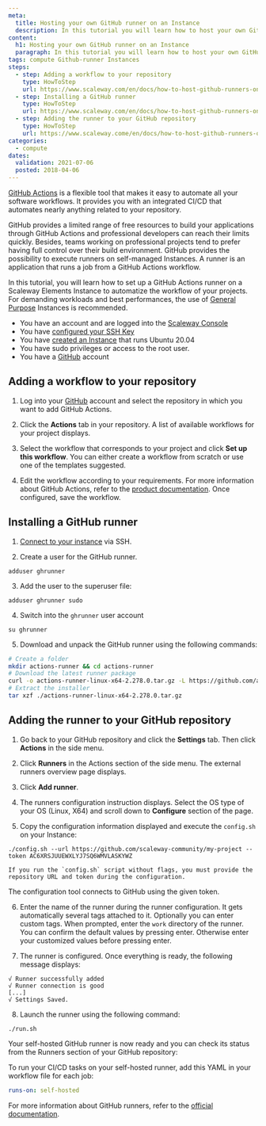 ```yaml
---
meta:
  title: Hosting your own GitHub runner on an Instance
  description: In this tutorial you will learn how to host your own GitHub runner on an Instance
content:
  h1: Hosting your own GitHub runner on an Instance
  paragraph: In this tutorial you will learn how to host your own GitHub runner on an Instance
tags: compute Github-runner Instances 
steps:
  - step: Adding a workflow to your repository
    type: HowToStep
    url: https://www.scaleway.com/en/docs/how-to-host-github-runners-on-scaleway-virtual-instances/#-Adding-a-workflow-to-your-repository
  - step: Installing a GitHub runner
    type: HowToStep
    url: https://www.scaleway.com/en/docs/how-to-host-github-runners-on-scaleway-virtual-instances/#-Installing-a-GitHub-runner
  - step: Adding the runner to your GitHub repository
    type: HowToStep
    url: https://www.scaleway.come/en/docs/how-to-host-github-runners-on-scaleway-virtual-instances/#-Adding-the-runner-to-your-GitHub-repository
categories: 
  - compute
dates:
  validation: 2021-07-06
  posted: 2018-04-06
---
```


[GitHub Actions](https://github.com/features/actions) is a flexible tool that makes it easy to automate all your software workflows. It provides you with an integrated CI/CD that automates nearly anything related to your repository. 

GitHub provides a limited range of free resources to build your applications through GitHub Actions and professional developers can reach their limits quickly. Besides, teams working on professional projects tend to prefer having full control over their build environment. GitHub provides the possibility to execute runners on self-managed Instances. A runner is an application that runs a job from a GitHub Actions workflow.

In this tutorial, you will learn how to set up a GitHub Actions runner on a Scaleway Elements Instance to automatize the workflow of your projects. For demanding workloads and best performances, the use of [General Purpose](https://www.scaleway.com/en/virtual-instances/general-purpose/) Instances is recommended.

	
<Message type="requirement">

  - You have an account and are logged into the [Scaleway Console](https://console.scaleway.com)
  - You have [configured your SSH Key](/console/my-project/how-to/create-ssh-key)
  - You have [created an Instance](/compute/instances/how-to/create-an-instance) that runs Ubuntu 20.04
  - You have sudo privileges or access to the root user.
  - You have a [GitHub](https://www.github.com) account

</Message>

## Adding a workflow to your repository

1. Log into your [GitHub](https://github.com) account and select the repository in which you want to add GitHub Actions. 

2. Click the **Actions** tab in your repository. A list of available workflows for your project displays.
  <Lightbox src="scaleway-github-actions-menu.png" alt="" />

3. Select the workflow that corresponds to your project and click **Set up this workflow**. You can either create a workflow from scratch or use one of the templates suggested. 

4. Edit the workflow according to your requirements. For more information about GitHub Actions, refer to the [product documentation](https://docs.github.com/en/actions). Once configured, save the workflow.


## Installing a GitHub runner

1. [Connect to your instance](/compute/instances/how-to/connect-to-instance/) via SSH. 

2. Create a user for the GitHub runner.

  ```
  adduser ghrunner
  ``` 

3. Add the user to the superuser file:

  ```
  adduser ghrunner sudo
  ```

4. Switch into the `ghrunner` user account 

  ```
  su ghrunner
  ```

5. Download and unpack the GitHub runner using the following commands: 

  ```sh
  # Create a folder
  mkdir actions-runner && cd actions-runner
  # Download the latest runner package
  curl -o actions-runner-linux-x64-2.278.0.tar.gz -L https://github.com/actions/runner/releases/download/v2.278.0/actions-runner-linux-x64-2.278.0.tar.gz
  # Extract the installer
  tar xzf ./actions-runner-linux-x64-2.278.0.tar.gz
  ```

## Adding the runner to your GitHub repository

1. Go back to your GitHub repository and click the **Settings** tab. Then click **Actions** in the side menu. 
  <Lightbox src="scaleway-github-settings-menu.png" alt="" />

2. Click **Runners** in the Actions section of the side menu. The external runners overview page displays. 

3. Click **Add runner**.
  <Lightbox src="scaleway-add-github-runner.png" alt="" />

4. The runners configuration instruction displays. Select the OS type of your OS (Linux, X64) and scroll down to **Configure** section of the page. 

5. Copy the configuration information displayed and execute the `config.sh` on your Instance: 
  ```
  ./config.sh --url https://github.com/scaleway-community/my-project --token AC6XRSJUUEWXLYJ7SQ6WMVLASKYWZ
  ```
  <Message type="note">

    If you run the `config.sh` script without flags, you must provide the repository URL and token during the configuration. 

  </Message>

  The configuration tool connects to GitHub using the given token. 
  
6. Enter the name of the runner during the runner configuration. It gets automatically several tags attached to it. Optionally you can enter custom tags. When prompted, enter the `work` directory of the runner. You can confirm the default values by pressing enter. Otherwise enter your customized values before pressing enter. 

7. The runner is configured. Once everything is ready, the following message displays: 

  ```
  √ Runner successfully added
  √ Runner connection is good
  [...]
  √ Settings Saved.
  ```

8. Launch the runner using the following command: 

  ```
  ./run.sh
  ```

Your self-hosted GitHub runner is now ready and you can check its status from the Runners section of your GitHub repository: 
  <Lightbox src="scaleway-github-runner-active.png" alt="" />

To run your CI/CD tasks on your self-hosted runner, add this YAML in your workflow file for each job:
  ```yaml
  runs-on: self-hosted
  ```

For more information about GitHub runners, refer to the [official documentation](https://docs.github.com/en/actions/hosting-your-own-runners/about-self-hosted-runners).
